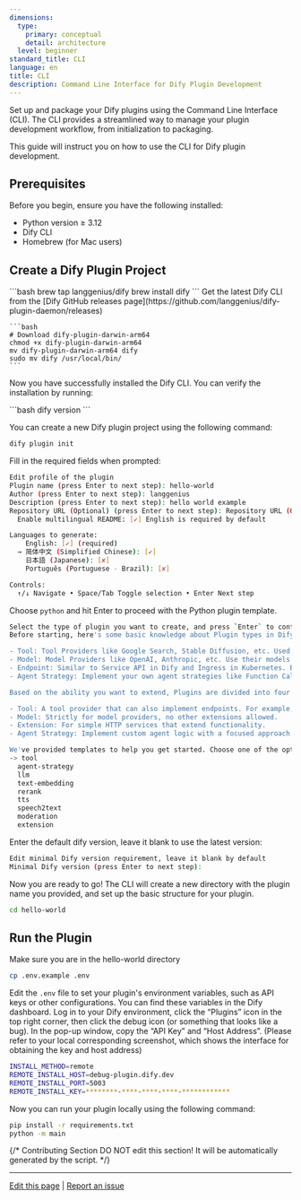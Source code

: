 ```yaml
---
dimensions:
  type:
    primary: conceptual
    detail: architecture
  level: beginner
standard_title: CLI
language: en
title: CLI
description: Command Line Interface for Dify Plugin Development
---
```


Set up and package your Dify plugins using the Command Line Interface (CLI). The CLI provides a streamlined way to manage your plugin development workflow, from initialization to packaging.

This guide will instruct you on how to use the CLI for Dify plugin development.

## Prerequisites
Before you begin, ensure you have the following installed:
- Python version ≥ 3.12
- Dify CLI
- Homebrew (for Mac users)

## Create a Dify Plugin Project

<Tabs>
  <Tab title="Mac">
    ```bash
    brew tap langgenius/dify
    brew install dify
    ```
  </Tab>
  <Tab title="Linux">
    Get the latest Dify CLI from the [Dify GitHub releases page](https://github.com/langgenius/dify-plugin-daemon/releases)
    
    ```bash
    # Download dify-plugin-darwin-arm64
    chmod +x dify-plugin-darwin-arm64
    mv dify-plugin-darwin-arm64 dify
    sudo mv dify /usr/local/bin/
    ```
  </Tab>
</Tabs>

Now you have successfully installed the Dify CLI. You can verify the installation by running:

<CodeGroup>
```bash
dify version
```
</CodeGroup>

You can create a new Dify plugin project using the following command:

```bash
dify plugin init
```

Fill in the required fields when prompted:

```bash
Edit profile of the plugin
Plugin name (press Enter to next step): hello-world
Author (press Enter to next step): langgenius
Description (press Enter to next step): hello world example
Repository URL (Optional) (press Enter to next step): Repository URL (Optional)
  Enable multilingual README: [✔] English is required by default

Languages to generate:
    English: [✔] (required)
  → 简体中文 (Simplified Chinese): [✔]
    日本語 (Japanese): [✘]
    Português (Portuguese - Brazil): [✘]

Controls:
  ↑/↓ Navigate • Space/Tab Toggle selection • Enter Next step
```

Choose `python` and hit Enter to proceed with the Python plugin template.

```bash
Select the type of plugin you want to create, and press `Enter` to continue
Before starting, here's some basic knowledge about Plugin types in Dify:

- Tool: Tool Providers like Google Search, Stable Diffusion, etc. Used to perform specific tasks.
- Model: Model Providers like OpenAI, Anthropic, etc. Use their models to enhance AI capabilities.
- Endpoint: Similar to Service API in Dify and Ingress in Kubernetes. Extend HTTP services as endpoints with custom logi
- Agent Strategy: Implement your own agent strategies like Function Calling, ReAct, ToT, CoT, etc.

Based on the ability you want to extend, Plugins are divided into four types: Tool, Model, Extension, and Agent Strategy

- Tool: A tool provider that can also implement endpoints. For example, building a Discord Bot requires both Sending and
- Model: Strictly for model providers, no other extensions allowed.
- Extension: For simple HTTP services that extend functionality.
- Agent Strategy: Implement custom agent logic with a focused approach.

We've provided templates to help you get started. Choose one of the options below:
-> tool
  agent-strategy
  llm
  text-embedding
  rerank
  tts
  speech2text
  moderation
  extension
```

Enter the default dify version, leave it blank to use the latest version:

```bash
Edit minimal Dify version requirement, leave it blank by default
Minimal Dify version (press Enter to next step): 
```

Now you are ready to go! The CLI will create a new directory with the plugin name you provided, and set up the basic structure for your plugin.

```bash
cd hello-world
```

## Run the Plugin

Make sure you are in the hello-world directory

```bash
cp .env.example .env
```

Edit the `.env` file to set your plugin's environment variables, such as API keys or other configurations. You can find these variables in the Dify dashboard. Log in to your Dify environment, click the “Plugins” icon in the top right corner, then click the debug icon (or something that looks like a bug). In the pop-up window, copy the “API Key” and “Host Address”. (Please refer to your local corresponding screenshot, which shows the interface for obtaining the key and host address)


```bash
INSTALL_METHOD=remote
REMOTE_INSTALL_HOST=debug-plugin.dify.dev
REMOTE_INSTALL_PORT=5003
REMOTE_INSTALL_KEY=********-****-****-****-************
```

Now you can run your plugin locally using the following command:

```bash
pip install -r requirements.txt
python -m main
```

{/*
Contributing Section
DO NOT edit this section!
It will be automatically generated by the script.
*/}

---

[Edit this page](https://github.com/langgenius/dify-docs/edit/main/plugin-dev-en/0111-cli.mdx) | [Report an issue](https://github.com/langgenius/dify-docs/issues/new?template=docs.yml)

